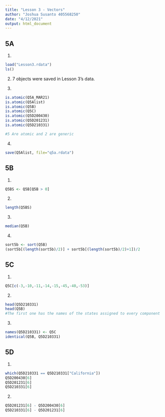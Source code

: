 ```yaml
---
title: "Lesson 3 - Vectors"
author: "Joshua Susanto 405568250"
date: "4/12/2021"
output: html_document
---
```


## 5A

1.
```r
load("Lesson3.rdata")
ls()
```

2.
 7 objects were saved in Lesson 3's data.
 
3. 
```r
is.atomic(Q5A_MAR21)
is.atomic(Q5Alist)
is.atomic(Q5B)
is.atomic(Q5C)
is.atomic(Q5D200430)
is.atomic(Q5D201231)
is.atomic(Q5D210331)

#5 Are atomic and 2 are generic
```

4.
```r
save(Q5Alist, file="q5a.rdata")
```


## 5B

1.
```r
Q5BS <- Q5B[Q5B > 0]
```

2.
```r
length(Q5BS)
```

3.
```r
median(Q5B)
```

4.
```r
sort5b <- sort(Q5B)
(sort5b[(length(sort5b)/2)] + sort5b[(length(sort5b)/2)+1])/2
```

## 5C

1.
```r

Q5C[c(-3,-10,-11,-14,-15,-45,-40,-53)]

```

2.
```r
head(Q5D210331)
head(Q5B)
#The first one has the names of the states assigned to every component while the second one only has the values.
```

3.
```r
names(Q5D210331) <- Q5C
identical(Q5B, Q5D210331)
```

## 5D

1.
```r
which(Q5D210331 == Q5D210331["California"])
Q5D200430[6]
Q5D201231[6]
Q5D210331[6]
```

2.
```r
Q5D201231[6] - Q5D200430[6]
Q5D210331[6] - Q5D201231[6]
```

